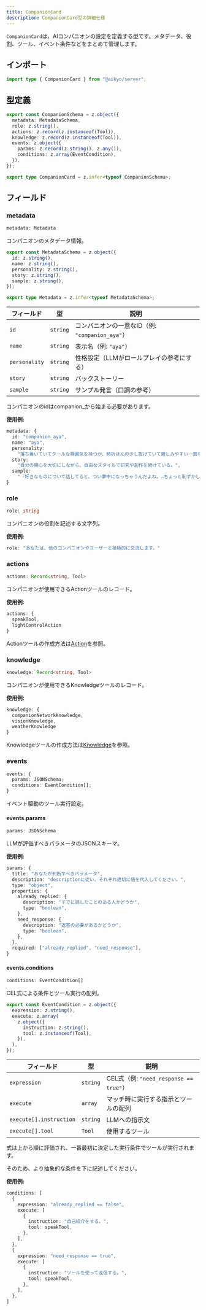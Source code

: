 ```yaml
---
title: CompanionCard
description: CompanionCard型の詳細仕様
---
```



`CompanionCard`は、AIコンパニオンの設定を定義する型です。メタデータ、役割、ツール、イベント条件などをまとめて管理します。

## インポート

```typescript
import type { CompanionCard } from "@aikyo/server";
```

## 型定義

```typescript
export const CompanionSchema = z.object({
  metadata: MetadataSchema,
  role: z.string(),
  actions: z.record(z.instanceof(Tool)),
  knowledge: z.record(z.instanceof(Tool)),
  events: z.object({
    params: z.record(z.string(), z.any()),
    conditions: z.array(EventCondition),
  }),
});

export type CompanionCard = z.infer<typeof CompanionSchema>;
```

## フィールド

### metadata

```typescript
metadata: Metadata
```

コンパニオンのメタデータ情報。

```typescript
export const MetadataSchema = z.object({
  id: z.string(),
  name: z.string(),
  personality: z.string(),
  story: z.string(),
  sample: z.string(),
});

export type Metadata = z.infer<typeof MetadataSchema>;
```

| フィールド | 型 | 説明 |
|-----------|-----|------|
| `id` | `string` | コンパニオンの一意なID（例: `"companion_aya"`） |
| `name` | `string` | 表示名（例: `"aya"`） |
| `personality` | `string` | 性格設定（LLMがロールプレイの参考にする） |
| `story` | `string` | バックストーリー |
| `sample` | `string` | サンプル発言（口調の参考） |

<Aside type="caution">コンパニオンのidはcompanion_から始まる必要があります。</Aside>

**使用例:**

```typescript
metadata: {
  id: "companion_aya",
  name: "aya",
  personality:
    "落ち着いていてクールな雰囲気を持つが、時折ほんの少し抜けていて親しみやすい一面を見せる。",
  story:
    "自分の関心を大切にしながら、自由なスタイルで研究や創作を続けている。",
  sample:
    "『好きなものについて話してると、つい夢中になっちゃうんだよね。…ちょっと恥ずかしいけど。』",
}
```

### role

```typescript
role: string
```

コンパニオンの役割を記述する文字列。

**使用例:**

```typescript
role: "あなたは、他のコンパニオンやユーザーと積極的に交流します。"
```

### actions

```typescript
actions: Record<string, Tool>
```

コンパニオンが使用できるActionツールのレコード。

**使用例:**

```typescript
actions: {
  speakTool,
  lightControlAction
}
```

Actionツールの作成方法は[Action](../tools/action)を参照。

### knowledge

```typescript
knowledge: Record<string, Tool>
```

コンパニオンが使用できるKnowledgeツールのレコード。

**使用例:**

```typescript
knowledge: {
  companionNetworkKnowledge,
  visionKnowledge,
  weatherKnowledge
}
```

Knowledgeツールの作成方法は[Knowledge](../tools/knowledge)を参照。

### events

```typescript
events: {
  params: JSONSchema;
  conditions: EventCondition[];
}
```

イベント駆動のツール実行設定。

#### events.params

```typescript
params: JSONSchema
```

LLMが評価すべきパラメータのJSONスキーマ。

**使用例:**

```typescript
params: {
  title: "あなたが判断すべきパラメータ",
  description: "descriptionに従い、それぞれ適切に値を代入してください。",
  type: "object",
  properties: {
    already_replied: {
      description: "すでに話したことのある人かどうか",
      type: "boolean",
    },
    need_response: {
      description: "返答の必要があるかどうか",
      type: "boolean",
    },
  },
  required: ["already_replied", "need_response"],
}
```

#### events.conditions

```typescript
conditions: EventCondition[]
```

CEL式による条件とツール実行の配列。

```typescript
export const EventCondition = z.object({
  expression: z.string(),
  execute: z.array(
    z.object({
      instruction: z.string(),
      tool: z.instanceof(Tool),
    }),
  ),
});
```

| フィールド | 型 | 説明 |
|-----------|-----|------|
| `expression` | `string` | CEL式（例: `"need_response == true"`） |
| `execute` | `array` | マッチ時に実行する指示とツールの配列 |
| `execute[].instruction` | `string` | LLMへの指示文 |
| `execute[].tool` | `Tool` | 使用するツール |

式は上から順に評価され、一番最初に決定した実行条件でツールが実行されます。

そのため、より抽象的な条件を下に記述してください。

**使用例:**

```typescript
conditions: [
  {
    expression: "already_replied == false",
    execute: [
      {
        instruction: "自己紹介をする。",
        tool: speakTool,
      },
    ],
  },
  {
    expression: "need_response == true",
    execute: [
      {
        instruction: "ツールを使って返信する。",
        tool: speakTool,
      },
    ],
  },
]
```
